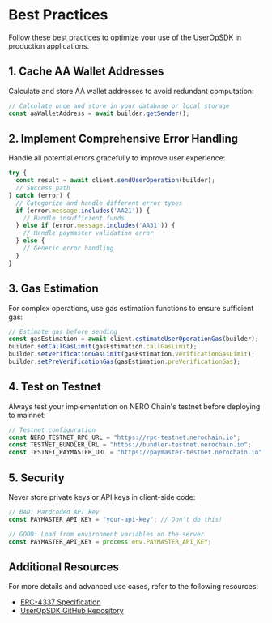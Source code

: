 
# Best Practices

Follow these best practices to optimize your use of the UserOpSDK in production applications.

## 1. Cache AA Wallet Addresses

Calculate and store AA wallet addresses to avoid redundant computation:

```typescript
// Calculate once and store in your database or local storage
const aaWalletAddress = await builder.getSender();
```

## 2. Implement Comprehensive Error Handling

Handle all potential errors gracefully to improve user experience:

```typescript
try {
  const result = await client.sendUserOperation(builder);
  // Success path
} catch (error) {
  // Categorize and handle different error types
  if (error.message.includes('AA21')) {
    // Handle insufficient funds
  } else if (error.message.includes('AA31')) {
    // Handle paymaster validation error
  } else {
    // Generic error handling
  }
}
```

## 3. Gas Estimation

For complex operations, use gas estimation functions to ensure sufficient gas:

```typescript
// Estimate gas before sending
const gasEstimation = await client.estimateUserOperationGas(builder);
builder.setCallGasLimit(gasEstimation.callGasLimit);
builder.setVerificationGasLimit(gasEstimation.verificationGasLimit);
builder.setPreVerificationGas(gasEstimation.preVerificationGas);
```

## 4. Test on Testnet

Always test your implementation on NERO Chain's testnet before deploying to mainnet:

```typescript
// Testnet configuration
const NERO_TESTNET_RPC_URL = "https://rpc-testnet.nerochain.io";
const TESTNET_BUNDLER_URL = "https://bundler-testnet.nerochain.io";
const TESTNET_PAYMASTER_URL = "https://paymaster-testnet.nerochain.io";
```

## 5. Security

Never store private keys or API keys in client-side code:

```typescript
// BAD: Hardcoded API key
const PAYMASTER_API_KEY = "your-api-key"; // Don't do this!

// GOOD: Load from environment variables on the server
const PAYMASTER_API_KEY = process.env.PAYMASTER_API_KEY;
```

## Additional Resources

For more details and advanced use cases, refer to the following resources:
- [ERC-4337 Specification](https://eips.ethereum.org/EIPS/eip-4337)
- [UserOpSDK GitHub Repository](https://github.com/nerochain/aa-userop-sdk)

<PageFeedback path="/en/developer-tools/user-op-sdk/best-practices" /> 